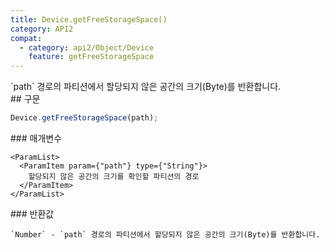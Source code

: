 ```yaml
---
title: Device.getFreeStorageSpace()
category: API2
compat:
  - category: api2/Object/Device
    feature: getFreeStorageSpace
---
```


<Section>
  `path` 경로의 파티션에서 할당되지 않은 공간의 크기(Byte)를 반환합니다.
</Section>
<Section>
  ## 구문

  ~~~js
  Device.getFreeStorageSpace(path);
  ~~~

  <Section>
    ### 매개변수

    <ParamList>
      <ParamItem param={"path"} type={"String"}>
        할당되지 않은 공간의 크기를 확인할 파티션의 경로
      </ParamItem>
    </ParamList>
  </Section>
  <Section>
    ### 반환값

    `Number` - `path` 경로의 파티션에서 할당되지 않은 공간의 크기(Byte)를 반환합니다.
  </Section>
</Section>
